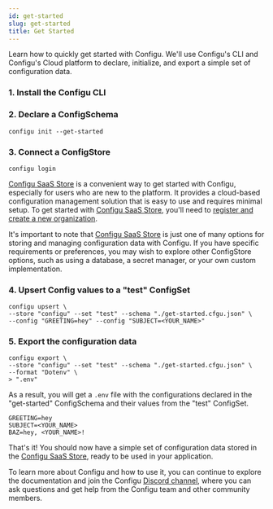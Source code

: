 ```yaml
---
id: get-started
slug: get-started
title: Get Started
---
```



Learn how to quickly get started with Configu.
We'll use Configu's CLI and Configu's Cloud platform to declare, initialize, and export a simple set of configuration data.

### 1. Install the Configu CLI

<CliInstallSnippet />

### 2. Declare a ConfigSchema

```shell
configu init --get-started
```

### 3. Connect a ConfigStore

```shell
configu login
```

<Admonition>
  
[Configu SaaS Store](https://app.configu.com/) is a convenient way to get started with Configu, especially for users who are new to the platform. It provides a cloud-based configuration management solution that is easy to use and requires minimal setup.
To get started with [Configu SaaS Store](https://app.configu.com/), you'll need to [register and create a new organization](https://app.configu.com/).

It's important to note that [Configu SaaS Store](https://app.configu.com/) is just one of many options for storing and managing configuration data with Configu. If you have specific requirements or preferences, you may wish to explore other ConfigStore options, such as using a database, a secret manager, or your own custom implementation.

</Admonition>

### 4. Upsert Config values to a "test" ConfigSet

```shell
configu upsert \
--store "configu" --set "test" --schema "./get-started.cfgu.json" \
--config "GREETING=hey" --config "SUBJECT=<YOUR_NAME>"
```

### 5. Export the configuration data

```shell
configu export \
--store "configu" --set "test" --schema "./get-started.cfgu.json" \
--format "Dotenv" \
> ".env"
```

As a result, you will get a `.env` file with the configurations declared in the "get-started" ConfigSchema and their values from the "test" ConfigSet.

```.env
GREETING=hey
SUBJECT=<YOUR_NAME>
BAZ=hey, <YOUR_NAME>!
```

That's it! You should now have a simple set of configuration data stored in the [Configu SaaS Store](https://app.configu.com/), ready to be used in your application.

To learn more about Configu and how to use it, you can continue to explore the documentation and join the Configu [Discord channel](https://discord.com/invite/cjSBxnB9z8), where you can ask questions and get help from the Configu team and other community members.

